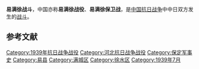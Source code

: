 {{Infobox Military Conflict
|conflict=易满徐战斗
|partof= [[中國抗日战争|中國抗日战争]]
|date=1939年7月9日 － 28日
|place=[[河北省_(中華民國)|河北省]][[易县|易县]]、[[满城|满城]]、[[徐水县|徐水县]]
|result= 八路軍勝利
|combatant1= [[File:Flag_of_the_Republic_of_China.svg|22px]] [[中華民國_(大陸時期)|中華民國]]
|combatant2= [[File:Flag_of_Japan.svg|22px]] [[大日本帝國|大日本帝國]]
|units1=[[File:Flag_of_the_Republic_of_China_Army.svg|22px]] [[八路军|八路军]]
*[[晋察冀军区|晋察冀军区]]
**第1军分区
|units2=[[File:War_flag_of_the_Imperial_Japanese_Army.svg|22px]] [[第110師團_(日本陸軍)|第110师团]]
|commander1=[[File:Flag_of_the_Republic_of_China.svg|22px]] [[聶榮臻|聶榮臻]] <br> [[File:Flag_of_the_Republic_of_China.svg|22px]] [[楊成武|楊成武]]
|commander2=[[File:Flag_of_Japan.svg|22px]] [[桑木崇明|桑木崇明]]
|strength1=不詳
|strength2=5000余人<ref name="军事科学院" />
|casualties1=251人<ref name="军事科学院" />
|casualties2=1000余人<ref name="军事科学院">《中国人民解放军全史》军事历史研究部 编，军事科学出版社，2000年，ISBN 7-80137-315-4，卷“中国人民解放军战役战斗总览”。</ref>
|}}

'''易满徐战斗'''，中国亦称'''易满徐战役'''、'''易满徐保卫战'''，是[[中国抗日战争|中国抗日战争]]中中日双方发生的[[战斗|战斗]]。

== 参考文献 ==
{{reflist}}

{{歷史小作品}}
{{中國歷史小作品}}
{{日本歷史小作品}}
{{戰爭小作品}}
{{第二次世界大戰小作品}}

{{中国抗日战争中共战役战斗}}

[[Category:1939年抗日战争战役|Category:1939年抗日战争战役]]
[[Category:河北抗日战争战役|Category:河北抗日战争战役]]
[[Category:保定军事史|Category:保定军事史]]
[[Category:易县|Category:易县]]
[[Category:满城区|Category:满城区]]
[[Category:徐水区|Category:徐水区]]
[[Category:1939年7月|Category:1939年7月]]